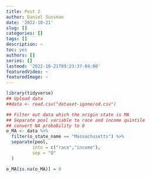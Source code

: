 ```yaml
---
title: Post 2
author: Daniel Sussman
date: '2022-10-21'
slug: []
categories: []
tags: []
description: ~
toc: yes
authors: []
series: []
lastmod: '2022-10-21T09:23:37-04:00'
featuredVideo: ~
featuredImage: ~
---
```


```r
library(tidyverse)
## Upload data
##data <- read.csv("dataset-igone/od.csv")
```

```r
## Filter out data which the origin state is MA
## Separate pool variable to race and income quintile
## convert NA probability to 0
o_MA <- data %>% 
  filter(o_state_name == "Massachusetts") %>%
  separate(pool,
          into = c("race","income"),
          sep = "Q"
  ) 

o_MA[is.na(o_MA)] = 0

```

